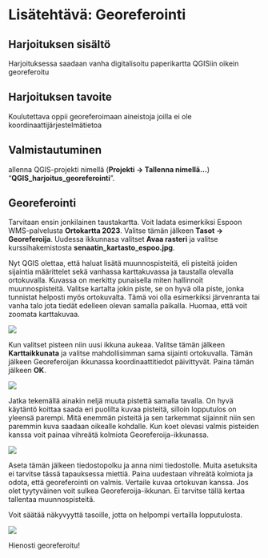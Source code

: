# Lisätehtävä: Georeferointi
## Harjoituksen sisältö

Harjoituksessa saadaan vanha digitalisoitu paperikartta QGISiin oikein georeferoitu

## Harjoituksen tavoite

Koulutettava oppii georeferoimaan aineistoja joilla ei ole koordinaattijärjestelmätietoa

## Valmistautuminen

allenna QGIS-projekti nimellä (**Projekti → Tallenna nimellä…**) “**QGIS_harjoitus_georeferointi**”.

## Georeferointi

Tarvitaan ensin jonkilainen taustakartta. Voit ladata esimerkiksi Espoon WMS-palvelusta **Ortokartta 2023**. Valitse tämän jälkeen **Tasot -> Georeferoija**. Uudessa ikkunnasa valitset **Avaa rasteri** ja valitse kurssihakemistosta **senaatin_kartasto_espoo.jpg**.

Nyt QGIS olettaa, että haluat lisätä muunnospisteitä, eli pisteitä joiden sijaintia määrittelet sekä vanhassa karttakuvassa ja taustalla olevalla ortokuvalla. Kuvassa on merkitty punaisella miten hallinnoit muunnospisteitä. Valitse kartalta jokin piste, se on hyvä olla piste, jonka tunnistat helposti myös ortokuvalta. Tämä voi olla esimerkiksi järvenranta tai vanha talo jota tiedät edelleen olevan samalla paikalla. Huomaa, että voit zoomata karttakuvaa. 

![](img/harjoitus_12/image1.png)

Kun valitset pisteen niin uusi ikkuna aukeaa. Valitse tämän jälkeen **Karttaikkunata** ja valitse mahdollisimman sama sijainti ortokuvalla. Tämän jälkeen Georeferoijan ikkunassa koordinaattitiedot päivittyvät. Paina tämän jälkeen **OK**.

![](img/harjoitus_12/image2.png)

Jatka tekemällä ainakin neljä muuta pistettä samalla tavalla. On hyvä käytäntö koittaa saada eri puolilta kuvaa pisteitä, silloin lopputulos on yleensä parempi. Mitä enemmän pisteitä ja sen tarkemmat sijainnit niin sen paremmin kuva saadaan oikealle kohdalle. Kun koet olevasi valmis pisteiden kanssa voit painaa vihreätä kolmiota Georeferoija-ikkunassa.

![](img/harjoitus_12/image3.png)

Aseta tämän jälkeen tiedostopolku ja anna nimi tiedostolle. Muita asetuksita ei tarvitse tässä tapauksessa miettiä. Paina uudestaan vihreätä kolmiota ja odota, että georeferointi on valmis. Vertaile kuvaa ortokuvan kanssa. Jos olet tyytyväinen voit sulkea Georeferoija-ikkunan. Ei tarvitse tällä kertaa tallentaa muunnospisteitä. 

Voit säätää näkyvyyttä tasoille, jotta on helpompi vertailla lopputulosta.

![](img/harjoitus_12/image4.png)

Hienosti georeferoitu!